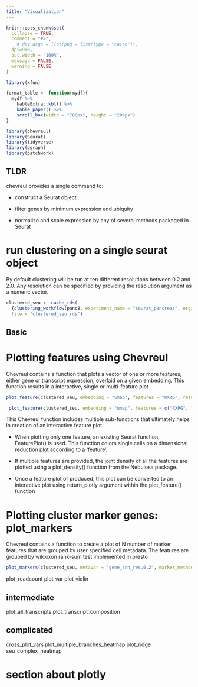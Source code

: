 ```yaml
---
title: "Visualization"
---
```


```r
knitr::opts_chunk$set(
  collapse = TRUE,
  comment = "#>",
    # dev.args = list(png = list(type = "cairo")),
  dpi=900,
  out.width = "100%",
  message = FALSE,
  warning = FALSE
)

library(xfun)

format_table <- function(mydf){
  mydf %>% 
    kableExtra::kbl() %>% 
    kable_paper() %>% 
    scroll_box(width = "700px", height = "200px")
}

```


```r
library(chevreul)
library(Seurat)
library(tidyverse)
library(ggraph)
library(patchwork)
```

## TLDR

chevreul provides a single command to:

-   construct a Seurat object

-   filter genes by minimum expression and ubiquity

-   normalize and scale expression by any of several methods packaged in Seurat

# run clustering on a single seurat object

By default clustering will be run at ten different resolutions between 0.2 and 2.0. Any resolution can be specified by providing the resolution argument as a numeric vector.

```r
clustered_seu <- cache_rds(
  {clustering_workflow(panc8, experiment_name = "seurat_pancreas", organism = "human")},
  file = "clustered_seu.rds")
```

## Basic 

# Plotting features using Chevreul
 Chevreul contains a function that plots a vector of one or more features, either gene or transcript expression, overlaid on a given embedding.  This function results in a interactive, single or multi-feature plot
 
```r
plot_feature(clustered_seu, embedding = "umap", features = "RXRG", return_plotly = FALSE)

```

```r
 plot_feature(clustered_seu, embedding = "umap", features = c("RXRG", "NRL"), return_plotly = FALSE) 
```


This Chevreul function includes multiple sub-functions that ultimately helps in creation of an interactive feature plot

- When plotting only one feature, an existing Seurat function, FeaturePlot() is used. This function colors single cells on a dimensional reduction plot according to a 'feature'.

- If multiple features are provided, the joint density of all the features are plotted using a plot_density() function from the Nebulosa package.

- Once a feature plot of produced, this plot can be converted to an interactive plot using return_plotly argument within the plot_feature() function

# Plotting cluster marker genes: plot_markers 

Chevreul contains a function to create a plot of N number of marker features that are grouped by user specified cell metadata. The features are grouped by wilcoxon rank-sum test implemented in presto

```r
plot_markers(clustered_seu, metavar = "gene_snn_res.0.2", marker_method = "presto", return_plotly = FALSE)

```






plot_readcount 
plot_var 
plot_violin 

## intermediate

plot_all_transcripts 
plot_transcript_composition 

## complicated 

cross_plot_vars 
plot_multiple_branches_heatmap 
plot_ridge 
seu_complex_heatmap 

# section about plotly
